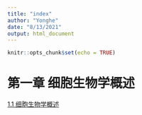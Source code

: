```yaml
---
title: "index"
author: "Yonghe"
date: "8/13/2021"
output: html_document
---
```


```r
knitr::opts_chunk$set(echo = TRUE)
```

# 第一章 细胞生物学概述
[1.1 细胞生物学概述](1.1-细胞生物学概述.html)

